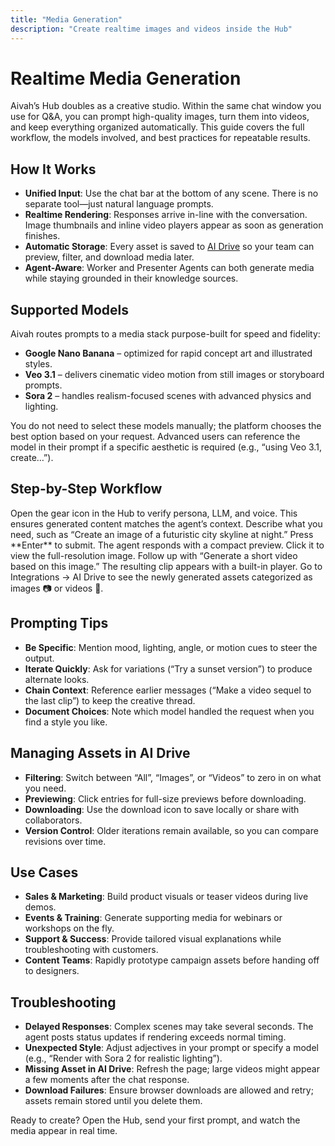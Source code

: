 ```yaml
---
title: "Media Generation"
description: "Create realtime images and videos inside the Hub"
---
```


# Realtime Media Generation

Aivah’s Hub doubles as a creative studio. Within the same chat window you use for Q&A, you can prompt high-quality images, turn them into videos, and keep everything organized automatically. This guide covers the full workflow, the models involved, and best practices for repeatable results.

## How It Works

- **Unified Input**: Use the chat bar at the bottom of any scene. There is no separate tool—just natural language prompts.
- **Realtime Rendering**: Responses arrive in-line with the conversation. Image thumbnails and inline video players appear as soon as generation finishes.
- **Automatic Storage**: Every asset is saved to [AI Drive](/integration/ai-drive) so your team can preview, filter, and download media later.
- **Agent-Aware**: Worker and Presenter Agents can both generate media while staying grounded in their knowledge sources.

## Supported Models

Aivah routes prompts to a media stack purpose-built for speed and fidelity:

- **Google Nano Banana** – optimized for rapid concept art and illustrated styles.
- **Veo 3.1** – delivers cinematic video motion from still images or storyboard prompts.
- **Sora 2** – handles realism-focused scenes with advanced physics and lighting.

You do not need to select these models manually; the platform chooses the best option based on your request. Advanced users can reference the model in their prompt if a specific aesthetic is required (e.g., “using Veo 3.1, create…”).

## Step-by-Step Workflow

<Steps>
  <Step title="Confirm Agent Settings">
    Open the gear icon in the Hub to verify persona, LLM, and voice. This ensures generated content matches the agent’s context.
  </Step>
  <Step title="Prompt an Image">
    Describe what you need, such as “Create an image of a futuristic city skyline at night.” Press **Enter** to submit.
  </Step>
  <Step title="Review the Thumbnail">
    The agent responds with a compact preview. Click it to view the full-resolution image.
  </Step>
  <Step title="Request a Video">
    Follow up with “Generate a short video based on this image.” The resulting clip appears with a built-in player.
  </Step>
  <Step title="Open AI Drive">
    Go to Integrations → AI Drive to see the newly generated assets categorized as images 📷 or videos 🎥.
  </Step>
</Steps>

## Prompting Tips

- **Be Specific**: Mention mood, lighting, angle, or motion cues to steer the output.
- **Iterate Quickly**: Ask for variations (“Try a sunset version”) to produce alternate looks.
- **Chain Context**: Reference earlier messages (“Make a video sequel to the last clip”) to keep the creative thread.
- **Document Choices**: Note which model handled the request when you find a style you like.

## Managing Assets in AI Drive

- **Filtering**: Switch between “All”, “Images”, or “Videos” to zero in on what you need.
- **Previewing**: Click entries for full-size previews before downloading.
- **Downloading**: Use the download icon to save locally or share with collaborators.
- **Version Control**: Older iterations remain available, so you can compare revisions over time.

## Use Cases

- **Sales & Marketing**: Build product visuals or teaser videos during live demos.
- **Events & Training**: Generate supporting media for webinars or workshops on the fly.
- **Support & Success**: Provide tailored visual explanations while troubleshooting with customers.
- **Content Teams**: Rapidly prototype campaign assets before handing off to designers.

## Troubleshooting

- **Delayed Responses**: Complex scenes may take several seconds. The agent posts status updates if rendering exceeds normal timing.
- **Unexpected Style**: Adjust adjectives in your prompt or specify a model (e.g., “Render with Sora 2 for realistic lighting”).
- **Missing Asset in AI Drive**: Refresh the page; large videos might appear a few moments after the chat response.
- **Download Failures**: Ensure browser downloads are allowed and retry; assets remain stored until you delete them.

Ready to create? Open the Hub, send your first prompt, and watch the media appear in real time.

